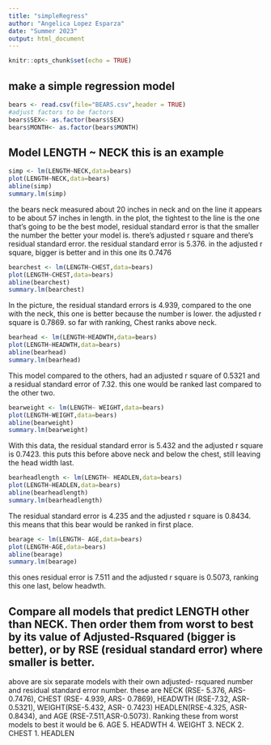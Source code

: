 ```yaml
---
title: "simpleRegress"
author: "Angelica Lopez Esparza"
date: "Summer 2023"
output: html_document
---
```


```r
knitr::opts_chunk$set(echo = TRUE)
```

## make a simple regression model

```r
bears <- read.csv(file="BEARS.csv",header = TRUE)
#adjust factors to be factors
bears$SEX<- as.factor(bears$SEX)
bears$MONTH<- as.factor(bears$MONTH)
```

## Model LENGTH ~ NECK  this is an example  

```r
simp <- lm(LENGTH~NECK,data=bears)
plot(LENGTH~NECK,data=bears)
abline(simp)
summary.lm(simp)
```
 the bears neck measured about 20 inches in neck and on the line it appears to be about 57 inches in length. in the plot, the tightest to the line is the one that's going to be the best model, residual standard error is that the smaller the number the better your model is. there's adjusted r square and there's residual standard error. the residual standard error is 5.376. in the adjusted r square, bigger is better and in this one its 0.7476    


```r
bearchest <- lm(LENGTH~CHEST,data=bears)
plot(LENGTH~CHEST,data=bears)
abline(bearchest)
summary.lm(bearchest)
```

In the picture, the residual standard errors is 4.939, compared to the one with the neck, this one is better because the number is lower. the adjusted r square is 0.7869. so far with ranking, Chest ranks above neck.  


```r
bearhead <- lm(LENGTH~HEADWTH,data=bears)
plot(LENGTH~HEADWTH,data=bears)
abline(bearhead)
summary.lm(bearhead)
```

This model compared to the others, had an adjusted r square of 0.5321 and a residual standard error of 7.32. this one would be ranked last compared to the other two.  

```r
bearweight <- lm(LENGTH~ WEIGHT,data=bears)
plot(LENGTH~WEIGHT,data=bears)
abline(bearweight)
summary.lm(bearweight)
```

With this data, the residual standard error is 5.432 and the adjusted r square is 0.7423. this puts this before above neck and below the chest, still leaving the head width last.   


```r
bearheadlength <- lm(LENGTH~ HEADLEN,data=bears)
plot(LENGTH~HEADLEN,data=bears)
abline(bearheadlength)
summary.lm(bearheadlength)
```
The residual standard error is 4.235 and the adjusted r square is 0.8434. this means that this bear would be ranked in first place. 


```r
bearage <- lm(LENGTH~ AGE,data=bears)
plot(LENGTH~AGE,data=bears)
abline(bearage)
summary.lm(bearage)
``` 
this ones residual error is 7.511 and the adjusted r square is 0.5073, ranking this one last, below headwth.  


## Compare all models that predict LENGTH other than NECK. Then order them from worst to best by its value of Adjusted-Rsquared (bigger is better), or by RSE (residual standard error) where smaller is better. 


above are six separate models with their own adjusted- rsquared number and residual standard error number. these are NECK (RSE- 5.376, ARS- 0.7476), CHEST (RSE- 4.939, ARS- 0.7869), HEADWTH (RSE-7.32, ASR- 0.5321), WEIGHT(RSE-5.432, ASR- 0.7423) HEADLEN(RSE-4.325, ASR-0.8434), and AGE (RSE-7.511,ASR-0.5073). Ranking these from worst models to best it would be
6. AGE
5. HEADWTH
4. WEIGHT
3. NECK
2. CHEST
1. HEADLEN




